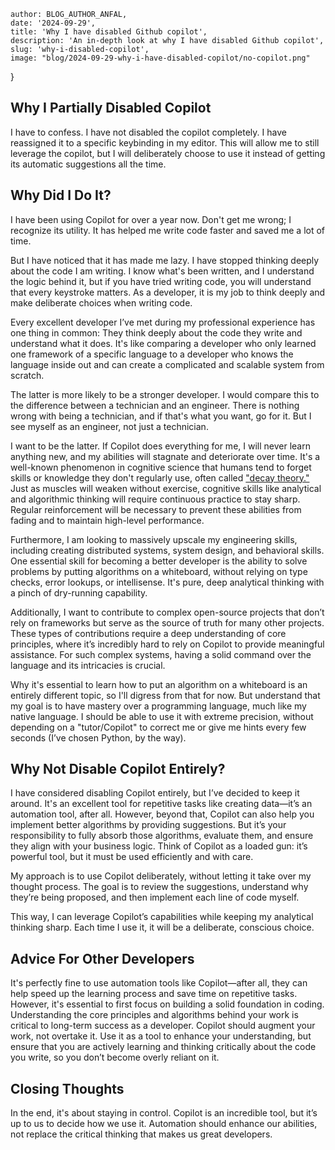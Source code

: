 
    author: BLOG_AUTHOR_ANFAL,
    date: '2024-09-29',
    title: 'Why I have disabled Github copilot',
    description: 'An in-depth look at why I have disabled Github copilot',
    slug: 'why-i-disabled-copilot',
    image: "blog/2024-09-29-why-i-have-disabled-copilot/no-copilot.png"
}


<BlogImage src='blog/2024-09-29-why-i-have-disabled-copilot/no-copilot.png' alt="Disabled Github copilot" />

## Why I Partially Disabled Copilot
I have to confess. I have not disabled the copilot completely. I have reassigned it to a specific keybinding in my editor. This will allow me to still leverage the copilot, but I will deliberately choose to use it instead of getting its automatic suggestions all the time.

## Why Did I Do It?
I have been using Copilot for over a year now. Don't get me wrong; I recognize its utility. It has helped me write code faster and saved me a lot of time.

But I have noticed that it has made me lazy. I have stopped thinking deeply about the code I am writing. I know what's been written, and I understand the logic behind it, but if you have tried writing code, you will understand that every keystroke matters.
As a developer, it is my job to think deeply and make deliberate choices when writing code.

Every excellent developer I’ve met during my professional experience has one thing in common: They think deeply about the code they write and understand what it does.
It's like comparing a developer who only learned one framework of a specific language to a developer who knows the language inside out and can create a complicated and scalable system from scratch.

The latter is more likely to be a stronger developer. I would compare this to the difference between a technician and an engineer. There is nothing wrong with being a technician, and if that's what you want, go for it. But I see myself as an engineer, not just a technician.

I want to be the latter. If Copilot does everything for me, I will never learn anything new, and my abilities will stagnate and deteriorate over time. It's a well-known phenomenon in cognitive science that humans tend to forget skills or knowledge they don't regularly use, often called <a href="https://en.wikipedia.org/wiki/Decay_theory" target="blank">"decay theory."</a>
Just as muscles will weaken without exercise, cognitive skills like analytical and algorithmic thinking will require continuous practice to stay sharp.
Regular reinforcement will be necessary to prevent these abilities from fading and to maintain high-level performance.

Furthermore, I am looking to massively upscale my engineering skills, including creating distributed systems, system design, and behavioral skills.
One essential skill for becoming a better developer is the ability to solve problems by putting algorithms on a whiteboard, without relying on type checks, error lookups, or intellisense. It's pure, deep analytical thinking with a pinch of dry-running capability.

Additionally, I want to contribute to complex open-source projects that don’t rely on frameworks but serve as the source of truth for many other projects.
These types of contributions require a deep understanding of core principles, where it’s incredibly hard to rely on Copilot to provide meaningful assistance.
For such complex systems, having a solid command over the language and its intricacies is crucial.

Why it's essential to learn how to put an algorithm on a whiteboard is an entirely different topic, so I'll digress from that for now.
But understand that my goal is to have mastery over a programming language, much like my native language. I should be able to use it with extreme precision, without depending on a "tutor/Copilot" to correct me or give me hints every few seconds (I’ve chosen Python, by the way).

## Why Not Disable Copilot Entirely?
I have considered disabling Copilot entirely, but I’ve decided to keep it around. It's an excellent tool for repetitive tasks like creating data—it’s an automation tool, after all.
However, beyond that, Copilot can also help you implement better algorithms by providing suggestions. But it’s your responsibility to fully absorb those algorithms, evaluate them, and ensure they align with your business logic.
Think of Copilot as a loaded gun: it’s powerful tool, but it must be used efficiently and with care.

My approach is to use Copilot deliberately, without letting it take over my thought process. The goal is to review the suggestions, understand why they’re being proposed, and then implement each line of code myself.

This way, I can leverage Copilot’s capabilities while keeping my analytical thinking sharp. Each time I use it, it will be a deliberate, conscious choice.

## Advice For Other Developers
It's perfectly fine to use automation tools like Copilot—after all, they can help speed up the learning process and save time on repetitive tasks.
However, it's essential to first focus on building a solid foundation in coding. Understanding the core principles and algorithms behind your work is critical to long-term success as a developer.
Copilot should augment your work, not overtake it. Use it as a tool to enhance your understanding, but ensure that you are actively learning and thinking critically about the code you write, so you don’t become overly reliant on it.

## Closing Thoughts
In the end, it's about staying in control. Copilot is an incredible tool, but it’s up to us to decide how we use it. Automation should enhance our abilities, not replace the critical thinking that makes us great developers.